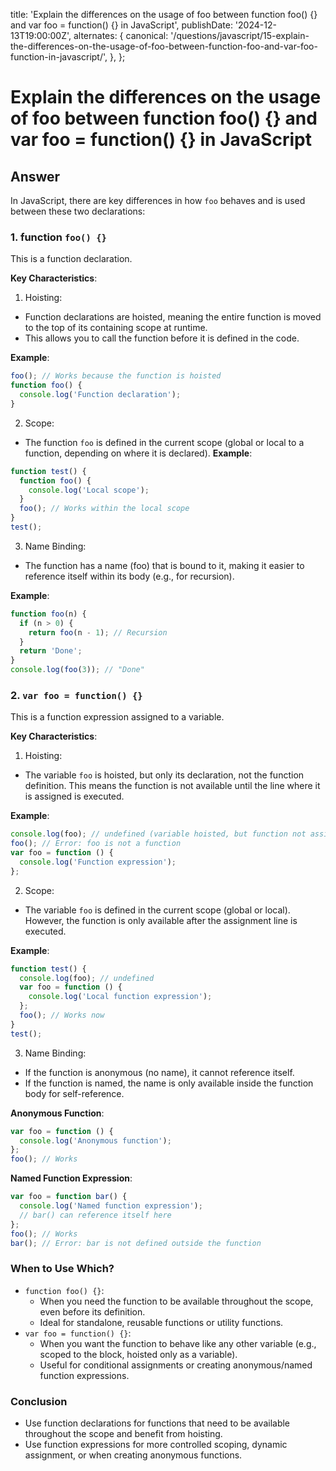 
  title:
    'Explain the differences on the usage of foo between function foo() {} and var foo = function() {} in JavaScript',
  publishDate: '2024-12-13T19:00:00Z',
  alternates: {
    canonical:
      '/questions/javascript/15-explain-the-differences-on-the-usage-of-foo-between-function-foo-and-var-foo-function-in-javascript/',
  },
};

# Explain the differences on the usage of foo between function foo() {} and var foo = function() {} in JavaScript

## Answer

In JavaScript, there are key differences in how `foo` behaves and is used between these two declarations:

### 1. function `foo() {}`

This is a function declaration.

**Key Characteristics**:

1. Hoisting:

- Function declarations are hoisted, meaning the entire function is moved to the top of its containing scope at runtime.
- This allows you to call the function before it is defined in the code.

**Example**:

```javascript
foo(); // Works because the function is hoisted
function foo() {
  console.log('Function declaration');
}
```

2. Scope:

- The function `foo` is defined in the current scope (global or local to a function, depending on where it is declared).
  **Example**:

```javascript
function test() {
  function foo() {
    console.log('Local scope');
  }
  foo(); // Works within the local scope
}
test();
```

3. Name Binding:

- The function has a name (foo) that is bound to it, making it easier to reference itself within its body (e.g., for recursion).

**Example**:

```javascript
function foo(n) {
  if (n > 0) {
    return foo(n - 1); // Recursion
  }
  return 'Done';
}
console.log(foo(3)); // "Done"
```

### 2. `var foo = function() {}`

This is a function expression assigned to a variable.

**Key Characteristics**:

1. Hoisting:

- The variable `foo` is hoisted, but only its declaration, not the function definition. This means the function is not available until the line where it is assigned is executed.

**Example**:

```javascript
console.log(foo); // undefined (variable hoisted, but function not assigned yet)
foo(); // Error: foo is not a function
var foo = function () {
  console.log('Function expression');
};
```

2. Scope:

- The variable `foo` is defined in the current scope (global or local). However, the function is only available after the assignment line is executed.

**Example**:

```javascript
function test() {
  console.log(foo); // undefined
  var foo = function () {
    console.log('Local function expression');
  };
  foo(); // Works now
}
test();
```

3. Name Binding:

- If the function is anonymous (no name), it cannot reference itself.
- If the function is named, the name is only available inside the function body for self-reference.

**Anonymous Function**:

```javascript
var foo = function () {
  console.log('Anonymous function');
};
foo(); // Works
```

**Named Function Expression**:

```javascript
var foo = function bar() {
  console.log('Named function expression');
  // bar() can reference itself here
};
foo(); // Works
bar(); // Error: bar is not defined outside the function
```

### When to Use Which?

- `function foo() {}`:
  - When you need the function to be available throughout the scope, even before its definition.
  - Ideal for standalone, reusable functions or utility functions.
- `var foo = function() {}`:
  - When you want the function to behave like any other variable (e.g., scoped to the block, hoisted only as a variable).
  - Useful for conditional assignments or creating anonymous/named function expressions.

### Conclusion

- Use function declarations for functions that need to be available throughout the scope and benefit from hoisting.
- Use function expressions for more controlled scoping, dynamic assignment, or when creating anonymous functions.

<GithubEdit link='/questions/javascript/15-explain-the-differences-on-the-usage-of-foo-between-function-foo-and-var-foo-function-in-javascript/page.mdx' />

